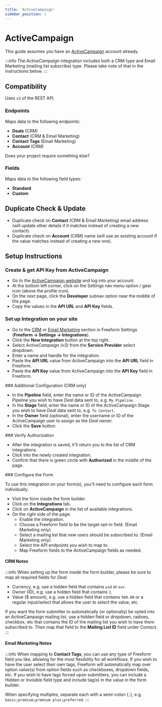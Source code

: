 ```yaml
---
title: 'ActiveCampaign'
sidebar_position: 1
---
```



# ActiveCampaign<Badge type="pro" text="Pro" />

This guide assumes you have an [ActiveCampaign](https://www.activecampaign.com) account already.

:::info
The _ActiveCampaign_ integration includes both a CRM type and Email Marketing (mailing list subscribe) type. Please take note of that in the instructions below.
:::

## Compatibility

Uses `v3` of the REST API.

### Endpoints

Maps data to the following endpoints:

- **Deals** (CRM)
- **Contact** (CRM & Email Marketing)
- **Contact Tags** (Email Marketing)
- **Account** (CRM)

Does your project require something else? &nbsp; <PrimaryButtonWithLink to='/support' label='Contact Us' />

### Fields

Maps data to the following field types:

- **Standard**
- **Custom**

## Duplicate Check & Update

- Duplicate check on **Contact** (CRM & Email Marketing) email address (will update other details if it matches instead of creating a new contact).
- Duplicate check on **Account** (CRM) name (will use an existing account if the value matches instead of creating a new one).

## Setup Instructions

<VerticalStepWrapper>

<StepMarkdown>

### Create & get API Key from ActiveCampaign

- Go to the [ActiveCampaign website](https://www.activecampaign.com) and log into your account.
- At the bottom left corner, click on the Settings nav menu option / gear icon (above the profile icon).
- On the next page, click the **Developer** subnav option near the middle of the page.
- Copy the values in the **API URL** and **API Key** fields.

</StepMarkdown>

<StepMarkdown>

### Set up Integration on your site

- Go to the [CRM](../configuration/settings/#crm) or [Email Marketing](../configuration/settings/#email-marketing) section in Freeform Settings (**Freeform → Settings → Integrations**).
- Click the **New Integration** button at the top right.
- Select _ActiveCampaign (v3)_ from the **Service Provider** select dropdown.
- Enter a name and handle for the integration.
- Paste the **API URL** value from ActiveCampaign into the **API URL** field in Freeform.
- Paste the **API Key** value from ActiveCampaign into the **API Key** field in Freeform.

</StepMarkdown>

<StepMarkdown>
### Additional Configuration (CRM only)

- In the **Pipeline** field, enter the name or ID of the ActiveCampaign Pipeline you wish to have _Deal_ data sent to, e.g. `My Pipeline`.
- In the **Stage** field, enter the name or ID of the ActiveCampaign Stage you wish to have _Deal_ data sent to, e.g. `To Contact`.
- In the **Owner** field (optional), enter the username or ID of the ActiveCampaign user to assign as the _Deal_ owner.
- Click the **Save** button.

</StepMarkdown>

<StepMarkdown>
### Verify Authorization

- After the integration is saved, it'll return you to the list of CRM integrations.
- Click into the newly created integration.
- Confirm that there is green circle with **Authorized** in the middle of the page.

</StepMarkdown>

<StepMarkdown>
### Configure the Form

To use this integration on your form(s), you'll need to configure each form individually.

- Visit the form inside the form builder.
- Click on the **Integrations** tab.
- Click on **ActiveCampaign** in the list of available integrations.
- On the right side of the page:
  - Enable the integration.
  - Choose a Freeform field to be the target opt-in field. (Email Marketing only)
  - Select a mailing list that new users should be subscribed to. (Email Marketing only)
  - Select the API endpoints you wish to map to.
  - Map Freeform fields to the ActiveCampaign fields as needed.

</StepMarkdown>
</VerticalStepWrapper>

#### CRM Notes

:::info
When setting up the form inside the form builder, please be sure to map all required fields for _Deal_:

- Currency, e.g. use a hidden field that contains `usd` or `eur`.
- Owner (ID), e.g. use a hidden field that contains `1`.
- Value ($ amount), e.g. use a hidden field that contains `500.00` or a regular input/select that allows the user to select the value, etc.

If you want the form submitter to automatically (or optionally) be opted into an ActiveCampaign mailing list, use a hidden field or dropdown, radioes, checkbox, etc that contains the ID of the mailing list you wish to have them subscribed to. Then map that field to the **Mailing List ID** field under _Contact_.
:::

#### Email Marketing Notes

:::info
When mapping to **Contact Tags**, you can use any type of Freeform field you like, allowing for the most flexibility for all workflows. If you wish to have the user select their own tags, Freeform will automatically map over option value(s) from option fields such as checkboxes, dropdown fields, etc. If you wish to have tags forced upon submitters, you can include a Hidden or Invisible field type and include tag(s) in the value in the form builder.

When specifying multiples, separate each with a semi-colon (`;`), e.g. `basic;premium;premium plus;preferred`.
:::
